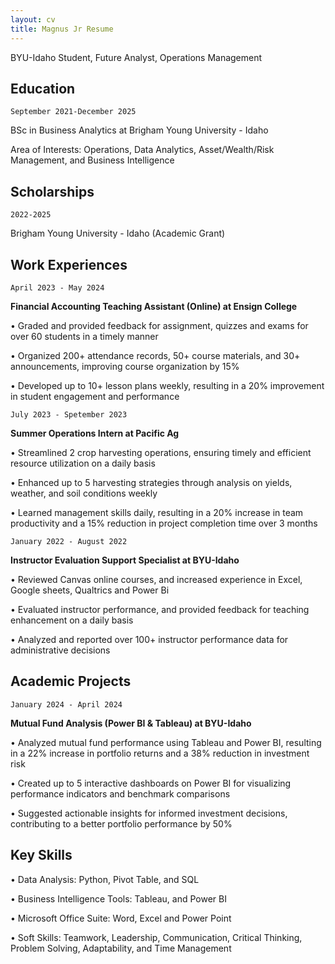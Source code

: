 ```yaml
---
layout: cv
title: Magnus Jr Resume
---
```



BYU-Idaho Student, Future Analyst, Operations Management



## Education

`September 2021-December 2025`

BSc in Business Analytics at Brigham Young University - Idaho

Area of Interests: Operations, Data Analytics, Asset/Wealth/Risk Management, and Business Intelligence 


## Scholarships

`2022-2025`

Brigham Young University - Idaho (Academic Grant) 


## Work Experiences

`April 2023 - May 2024`

**Financial Accounting Teaching Assistant (Online) at Ensign College**

• Graded and provided feedback for assignment, quizzes and exams for over 60 students in a timely manner 

• Organized 200+ attendance records, 50+ course materials, and 30+ announcements, improving course organization by 15% 

• Developed up to 10+ lesson plans weekly, resulting in a 20% improvement in student engagement and performance 

`July 2023 - Spetember 2023`

**Summer Operations Intern at Pacific Ag**

• Streamlined 2 crop harvesting operations, ensuring timely and efficient resource utilization on a daily basis 

• Enhanced up to 5 harvesting strategies through analysis on yields, weather, and soil conditions weekly

• Learned management skills  daily, resulting in a 20% increase in team productivity and a 15% reduction in project completion time over 3 months 



`January 2022 - August 2022`

**Instructor Evaluation Support Specialist at BYU-Idaho**

• Reviewed Canvas online courses, and increased experience in Excel, Google sheets, Qualtrics and Power Bi 

• Evaluated instructor performance, and provided feedback for teaching enhancement on a daily basis 

• Analyzed and reported over 100+ instructor performance data for administrative decisions 



## Academic Projects

`January 2024 - April 2024`

**Mutual Fund Analysis (Power BI & Tableau) at BYU-Idaho**

• Analyzed mutual fund performance using Tableau and Power BI, resulting in a 22% increase in portfolio returns and a 38% reduction in investment risk 

• Created up to 5 interactive dashboards on Power BI for visualizing performance indicators and benchmark comparisons 

• Suggested actionable insights for informed investment decisions, contributing to a better portfolio performance by 50% 



## Key Skills 

• Data Analysis: Python, Pivot Table, and SQL 

• Business Intelligence Tools: Tableau, and Power BI 

• Microsoft Office Suite: Word, Excel and Power Point 

• Soft Skills: Teamwork, Leadership, Communication, Critical Thinking, Problem Solving, Adaptability, and Time Management


<!-- ### Footer

Last updated: May 2013 -->